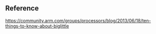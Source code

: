 == Reference ==
[[10 Things got to know|https://community.arm.com/groups/processors/blog/2013/06/18/ten-things-to-know-about-biglittle]]
